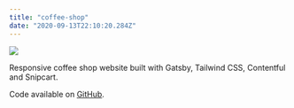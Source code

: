 ```yaml
---
title: "coffee-shop"
date: "2020-09-13T22:10:20.284Z"
---
```


<Img
  src="/images/posts/coffee-shop.png"
  width={2154}
  height={1232}
  caption="coffee-shop project"
/>

Responsive coffee shop website built with Gatsby, Tailwind CSS, Contentful and Snipcart.

Code available on [GitHub](https://github.com/eneax/coffee-shop).
